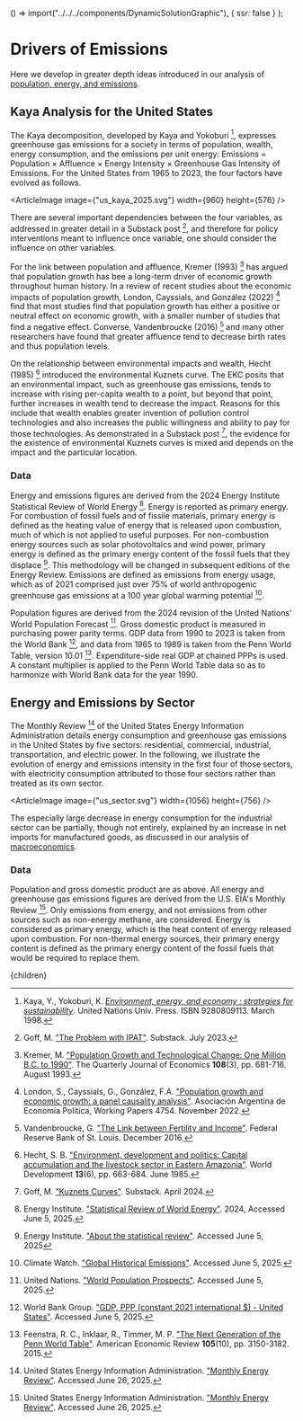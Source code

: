 

  () => import("../../../components/DynamicSolutionGraphic"),
  { ssr: false }
);


# Drivers of Emissions

Here we develop in greater depth ideas introduced in our analysis of [population, energy, and emissions](/energy/energy_socioeconomics/energy_intensity_se).

## Kaya Analysis for the United States

The Kaya decomposition, developed by Kaya and Yokoburi [^1], expresses greenhouse gas emissions for a society in terms of population, wealth, energy consumption, and the emissions per unit energy: Emissions = Population × Affluence × Energy Intensity × Greenhouse Gas Intensity of Emissions. For the United States from 1965 to 2023, the four factors have evolved as follows.

<ArticleImage image={"us_kaya_2025.svg"} width={960} height={576} />

There are several important dependencies between the four variables, as addressed in greater detail in a Substack post [^8], and therefore for policy interventions meant to influence once variable, one should consider the influence on other variables.

For the link between population and affluence, Kremer (1993) [^9] has argued that population growth has bee a long-term driver of economic growth throughout human history. In a review of recent studies about the economic impacts of population growth, London, Cayssials, and González (2022) [^10] find that most studies find that population growth has either a positive or neutral effect on economic growth, with a smaller number of studies that find a negative effect. Converse, Vandenbroucke (2016) [^11] and many other researchers have found that greater affluence tend to decrease birth rates and thus population levels.

On the relationship between environmental impacts and wealth, Hecht (1985) [^12] introduced the environmental Kuznets curve. The EKC posits that an environmental impact, such as greenhouse gas emissions, tends to increase with rising per-capita wealth to a point, but beyond that point, further increases in wealth tend to decrease the impact. Reasons for this include that wealth enables greater invention of pollution control technologies and also increases the public willingness and ability to pay for those technologies. As demonstrated in a Substack post [^13], the evidence for the existence of environmental Kuznets curves is mixed and depends on the impact and the particular location.

### Data

Energy and emissions figures are derived from the 2024 Energy Institute Statistical Review of World Energy [^2]. Energy is reported as primary energy. For combustion of fossil fuels and of fissile materials, primary energy is defined as the heating value of energy that is released upon combustion, much of which is not applied to useful purposes. For non-combustion energy sources such as solar photovoltaics and wind power, primary energy is defined as the primary energy content of the fossil fuels that they displace [^3]. This methodology will be changed in subsequent editions of the Energy Review. Emissions are defined as emissions from energy usage, which as of 2021 comprised just over 75% of world anthropogenic greenhouse gas emissions at a 100 year global warming potential [^4].

Population figures are derived from the 2024 revision of the United Nations' World Population Forecast [^5]. Gross domestic product is measured in purchasing power parity terms. GDP data from 1990 to 2023 is taken from the World Bank [^6], and data from 1965 to 1989 is taken from the Penn World Table, version 10.01 [^7]. Expenditure-side real GDP at chained PPPs is used. A constant multiplier is applied to the Penn World Table data so as to harmonize with World Bank data for the year 1990.

## Energy and Emissions by Sector

The Monthly Review [^14] of the United States Energy Information Administration details energy consumption and greenhouse gas emissions in the United States by five sectors: residential, commercial, industrial, transportation, and electric power. In the following, we illustrate the evolution of energy and emissions intensity in the first four of those sectors, with electricity consumption attributed to those four sectors rather than treated as its own sector.

<ArticleImage image={"us_sector.svg"} width={1056} height={756} />

The especially large decrease in energy consumption for the industrial sector can be partially, though not entirely, explained by an increase in net imports for manufactured goods, as discussed in our analysis of [macroeconomics](/energy/energy_socioeconomics/economics_se).

### Data

Population and gross domestic product are as above. All energy and greenhouse gas emissions figures are derived from the U.S. EIA's Monthly Review [^14]. Only emissions from energy, and not emissions from other sources such as non-energy methane, are considered. Energy is considered as primary energy, which is the heat content of energy released upon combustion. For non-thermal energy sources, their primary energy content is defined as the primary energy content of the fossil fuels that would be required to replace them.





[^1]: Kaya, Y., Yokoburi, K. [*Environment, energy, and economy : strategies for sustainability*](https://unu.edu/publications/books/environment-energy-and-economy-strategies-for-sustainability.html). United Nations Univ. Press. ISBN 9280809113. March 1998.

[^2]: Energy Institute. ["Statistical Review of World Energy"](https://www.energyinst.org/statistical-review). 2024, Accessed June 5, 2025.

[^3]: Energy Institute. ["About the statistical review"](https://www.energyinst.org/statistical-review/about). Accessed June 5, 2025 

[^4]: Climate Watch. ["Global Historical Emissions"](https://www.climatewatchdata.org/ghg-emissions?apcid=000000000000000000000000&breakBy=sector&chartType=line&end_year=2021&start_year=1990). Accessed June 5, 2025.

[^5]: United Nations. ["World Population Prospects"](https://population.un.org/wpp/). Accessed June 5, 2025.

[^6]: World Bank Group. ["GDP, PPP (constant 2021 international $) - United States"](https://data.worldbank.org/indicator/NY.GDP.MKTP.PP.KD?locations=US). Accessed June 5, 2025.

[^7]: Feenstra, R. C., Inklaar, R., Timmer, M. P. ["The Next Generation of the Penn World Table"](www.ggdc.net/pwt). American Economic Review **105**(10), pp. 3150-3182. 2015.

[^8]: Goff, M. ["The Problem with IPAT"](https://goff.substack.com/p/july-15-2023-the-problem-with-ipat?utm_source=publication-search). Substack. July 2023.

[^9]: Kremer, M. ["Population Growth and Technological Change: One Million B.C. to 1990"](https://www.jstor.org/stable/2118405). The Quarterly Journal of Economics **108**(3), pp. 681-716. August 1993.

[^10]: London, S., Cayssials, G., González, F.A. ["Population growth and economic growth: a panel causality analysis"](https://ideas.repec.org/p/aep/anales/4574.html). Asociación Argentina de Economía Política, Working Papers 4754. November 2022.

[^11]: Vandenbroucke, G. ["The Link between Fertility and Income"](https://www.stlouisfed.org/on-the-economy/2016/december/link-fertility-income). Federal Reserve Bank of St. Louis. December 2016.

[^12]: Hecht, S. B. ["Environment, development and politics: Capital accumulation and the livestock sector in Eastern Amazonia"](https://doi.org/10.1016/0305-750X(85)90114-7). World Development **13**(6), pp. 663-684. June 1985.

[^13]: Goff, M. ["Kuznets Curves"](https://goff.substack.com/p/april-6-2024-kuznets-curves?utm_source=publication-search). Substack. April 2024.

[^14]: United States Energy Information Administration. ["Monthly Energy Review"](https://www.eia.gov/totalenergy/data/monthly/). Accessed June 26, 2025.

  <Article 
    focusAreaUrl={focusAreaUrl} 
    hierarchy={hierarchy} 
    site={site}
  >
    {children}
  </Article>